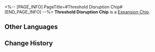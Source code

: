 <%-- [PAGE_INFO]
PageTitle=#Threshold Disruption Chip#
[END_PAGE_INFO] --%>
{{Item Infobox
|id          = 250212
|image       = Item Threshold Disruption Chip.png
|type        = Expansion Chip
|invCategory = 
|rarity      = 3
|effect      = 
|description = When attacking enemy targets with HP percentage greater than a certain amount, greatly increases the DMG dealt by the attack.
}}
{{Description|A game item in Aetherium Wars. Aether Spirits will gain a special enhanced ability after equipping it.}}
'''Threshold Disruption Chip''' is a [[Expansion Chip]].

==Other Languages==
{{Other Languages
|en   = Threshold Disruption Chip
|zhs  = 阈值破坏芯片
|zht  = 閾值破壞晶片
|ja   = チップ「スレッショルドブレイク」
|ko   = 역치 파괴 칩
|es   = Chip de interrupción de umbral
|fr   = Puce de seuil de rupture
|ru   = Чип разрушения пороговой величины
|th   = ชิปทะลวงพิสัย
|vi   = Chip Phá Hoại Ngưỡng
|de   = Chip: Grenzwertstörung
|id   = Threshold Disruption Chip
|pt   = Chip de Interrupção de Limite
}}

==Change History==
{{Change History|1.4}}